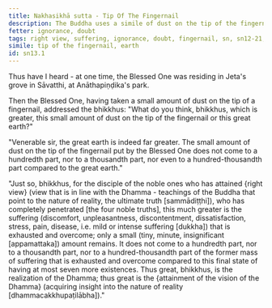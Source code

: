 ```yaml
---
title: Nakhasikhā sutta - Tip Of The Fingernail
description: The Buddha uses a simile of dust on the tip of the fingernail to illustrate the extent of suffering that is exhausted and overcome by a disciple of the noble ones who has attained right view.
fetter: ignorance, doubt
tags: right view, suffering, ignorance, doubt, fingernail, sn, sn12-21, sn13
simile: tip of the fingernail, earth
id: sn13.1
---
```


Thus have I heard - at one time, the Blessed One was residing in Jeta's grove in Sāvatthi, at Anāthapiṇḍika's park.

Then the Blessed One, having taken a small amount of dust on the tip of a fingernail, addressed the bhikkhus: "What do you think, bhikkhus, which is greater, this small amount of dust on the tip of the fingernail or this great earth?"

"Venerable sir, the great earth is indeed far greater. The small amount of dust on the tip of the fingernail put by the Blessed One does not come to a hundredth part, nor to a thousandth part, nor even to a hundred-thousandth part compared to the great earth."

"Just so, bhikkhus, for the disciple of the noble ones who has attained \{right view} (view that is in line with the Dhamma - teachings of the Buddha that point to the nature of reality, the ultimate truth [sammādiṭṭhi]), who has completely penetrated [the four noble truths], this much greater is the suffering (discomfort, unpleasantness, discontentment, dissatisfaction, stress, pain, disease, i.e. mild or intense suffering [dukkha]) that is exhausted and overcome; only a small (tiny, minute, insignificant [appamattaka]) amount remains. It does not come to a hundredth part, nor to a thousandth part, nor to a hundred-thousandth part of the former mass of suffering that is exhausted and overcome compared to this final state of having at most seven more existences. Thus great, bhikkhus, is the realization of the Dhamma; thus great is the \{attainment of the vision of the Dhamma} (acquiring insight into the nature of reality [dhammacakkhupaṭilābha])."